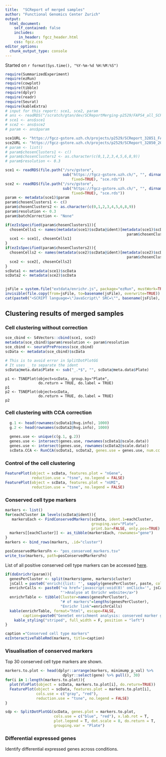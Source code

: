 ```yaml
---
title:  "SCReport of merged samples"
author: "Functional Genomics Center Zurich"
output: 
  html_document:
    self_contained: false
    includes:
      in_header: fgcz_header.html
    css: fgcz.css
editor_options: 
  chunk_output_type: console
---
```


Started on `r format(Sys.time(), "%Y-%m-%d %H:%M:%S")`

```r
require(SummarizedExperiment)
require(ezRun)
require(cowplot)
require(tibble)
require(dplyr)
require(readr)
require(Seurat)
require(kableExtra)
# input for this report: sce1, sce2, param
# ans <- readRDS("/scratch/gtan/dev/SCReportMerging-p2529/FAPS4_all_SCReportMerging/ans.rds")
# sce1 <- ans$sce1
# sce2 <- ans$sce2
# param <- ans$param

sce1URL <- "https://fgcz-gstore.uzh.ch/projects/p2529/SCReport_32851_FAPS4_2019-01-08--13-45-45/FAPS4_all_SCReport/00index.html"
sce2URL <- "https://fgcz-gstore.uzh.ch/projects/p2529/SCReport_32850_2019-01-08--11-03-03/FAPS30_all_E1_SCReport/00index.html"
# param <- list()
# param$chosenClusters1 <- c()
# param$chosenClusters2 <- as.character(c(0,1,2,3,4,5,6,8,9))
# param$resolution <- 0.3

sce1 <- readRDS(file.path("/srv/gstore",
                          sub("https://fgcz-gstore.uzh.ch/", "", dirname(sce1URL), 
                              fixed=TRUE), "sce.rds"))
sce2 <- readRDS(file.path("/srv/gstore",
                          sub("https://fgcz-gstore.uzh.ch/", "", dirname(sce2URL), 
                              fixed=TRUE), "sce.rds"))
param <- metadata(sce1)$param
param$chosenClusters1 <- c()
param$chosenClusters2 <- as.character(c(0,1,2,3,4,5,6,8,9))
param$resolution <- 0.3
param$batchCorrection <- "None"

if(ezIsSpecified(param$chosenClusters1)){
  chosenCells1 <- names(metadata(sce1)$scData@ident)[metadata(sce1)$scData@ident %in% 
                                                       param$chosenClusters1]
  sce1 <- sce1[, chosenCells1]
}
if(ezIsSpecified(param$chosenClusters2)){
  chosenCells2 <- names(metadata(sce2)$scData@ident)[metadata(sce2)$scData@ident %in% 
                                                       param$chosenClusters2]
  sce2 <- sce2[, chosenCells2]
}
scData1 <- metadata(sce1)$scData
scData2 <- metadata(sce2)$scData
  
```

```r
jsFile = system.file("extdata/enrichr.js", package="ezRun", mustWork=TRUE)
invisible(file.copy(from=jsFile, to=basename(jsFile), overwrite=TRUE))
cat(paste0("<SCRIPT language=\"JavaScript\" SRC=\"", basename(jsFile), "\"></SCRIPT>"))
```

## Clustering results of merged samples {.tabset}

### Cell clustering without correction

```r
sce_cbind <- S4Vectors::cbind(sce1, sce2)
metadata(sce_cbind)$param$resolution <- param$resolution
sce_cbind <- seuratPreProcess(sce_cbind)
scData <- metadata(sce_cbind)$scData

# This is to avoid error in SplitDotPlotGG
# It uses _ to separate the ident
scData@meta.data$Plate <- sub("_.*$", "", scData@meta.data$Plate)
```

```tSNE
p1 <- TSNEPlot(object=scData, group.by="Plate",
               do.return = TRUE, do.label = TRUE)
p1
p2 <- TSNEPlot(object=scData,
               do.return = TRUE, do.label = TRUE)
p2
```

### Cell clustering with CCA correction

```r
  
  g.1 <- head(rownames(scData1@hvg.info), 1000)
  g.2 <- head(rownames(scData2@hvg.info), 1000)
  
  genes.use <- unique(c(g.1, g.2))
  genes.use <- intersect(genes.use, rownames(scData1@scale.data))
  genes.use <- intersect(genes.use, rownames(scData2@scale.data))
  scData.CCA <- RunCCA(scData1, scData2, genes.use = genes.use, num.cc = 30)
```

### Control of the cell clustering

```r
FeaturePlot(object = scData, features.plot = "nGene", 
            reduction.use = "tsne", no.legend = FALSE)
FeaturePlot(object = scData, features.plot = "nUMI", 
            reduction.use = "tsne", no.legend = FALSE)
```

### Conserved cell type markers

```r
markers <- list()
for(eachCluster in levels(scData@ident)){
   markersEach <- FindConservedMarkers(scData, ident.1=eachCluster, 
                                       grouping.var="Plate",
                                       print.bar=FALSE, only.pos=TRUE)
  markers[[eachCluster]] <- as_tibble(markersEach, rownames="gene")
}
markers <- bind_rows(markers, .id="cluster")

posConservedMarkersFn <- "pos_conserved_markers.tsv"
write_tsv(markers, path=posConservedMarkersFn)
```

List of all positive conserved cell type markers can be accessed [here](`r posConservedMarkersFn`).

```r
if(doEnrichr(param)){
  genesPerCluster <- split(markers$gene, markers$cluster)
  jsCall = paste0('enrich({list: "', sapply(genesPerCluster, paste, collapse="\\n"), '", popup: true});')
  enrichrCalls <- paste0("<a href='javascript:void(0)' onClick='", jsCall, 
                         "'>Analyse at Enrichr website</a>")
  enrichrTable <- tibble(Cluster=names(genesPerCluster),
                         "# of markers"=lengths(genesPerCluster),
                         "Enrichr link"=enrichrCalls)
  kable(enrichrTable, format="html", escape=FALSE,
        caption=paste0("GeneSet enrichment analysis: conserved marker genes")) %>%
    kable_styling("striped", full_width = F, position = "left")
}
```


```r
caption ="Conserved cell type markers"
ezInteractiveTableRmd(markers, title=caption)
```

### Visualisation of conserved markers
Top 30 conserved cell type markers are shown.

```r
markers.to.plot <- head(dplyr::arrange(markers, minimump_p_val) %>% 
                          dplyr::select(gene) %>% pull(), 30)
for(i in 1:length(markers.to.plot)){
  plot(VlnPlot(object = scData, markers.to.plot[i], do.return=TRUE))
  FeaturePlot(object = scData, features.plot = markers.to.plot[i],
              cols.use = c("gray", "red"),
              reduction.use = "tsne", no.legend = FALSE)
}
```

```r
sdp <- SplitDotPlotGG(scData, genes.plot = markers.to.plot,
                      cols.use = c("blue", "red"), x.lab.rot = T,
                      plot.legend = T, dot.scale = 8, do.return = T,
                      grouping.var = "Plate")
```

### Differential expressed genes
Identify differential expressed genes across conditions.




